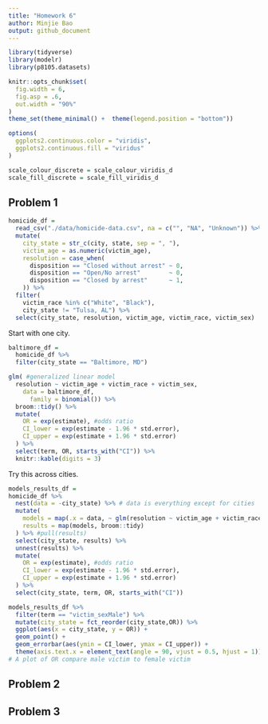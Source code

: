 ```yaml
---
title: "Homework 6"
author: Minjie Bao
output: github_document
---
```


```r
library(tidyverse)
library(modelr)
library(p8105.datasets)

knitr::opts_chunk$set(
  fig.width = 6,
  fig.asp = .6,
  out.width = "90%"
)
theme_set(theme_minimal() +  theme(legend.position = "bottom"))

options(
  ggplots2.continuous.color = "viridis",
  ggplots2.continuous.fill = "viridus"
)

scale_colour_discrete = scale_colour_viridis_d
scale_fill_discrete = scale_fill_viridis_d
```

## Problem 1
```r
homicide_df = 
  read_csv("./data/homicide-data.csv", na = c("", "NA", "Unknown")) %>% 
  mutate(
    city_state = str_c(city, state, sep = ", "),
    victim_age = as.numeric(victim_age),
    resolution = case_when(
      disposition == "Closed without arrest" ~ 0,
      disposition == "Open/No arrest"        ~ 0,
      disposition == "Closed by arrest"      ~ 1,
    )) %>% 
  filter(
    victim_race %in% c("White", "Black"),
    city_state != "Tulsa, AL") %>% 
  select(city_state, resolution, victim_age, victim_race, victim_sex)
```


Start with one city.
```r
baltimore_df =
  homicide_df %>% 
  filter(city_state == "Baltimore, MD")

glm( #generalized linear model
  resolution ~ victim_age + victim_race + victim_sex, 
    data = baltimore_df,
      family = binomial()) %>% 
  broom::tidy() %>% 
  mutate(
    OR = exp(estimate), #odds ratio
    CI_lower = exp(estimate - 1.96 * std.error),
    CI_upper = exp(estimate + 1.96 * std.error)
  ) %>% 
  select(term, OR, starts_with("CI")) %>% 
  knitr::kable(digits = 3)
```


Try this across cities.
```r
models_results_df =
homicide_df %>% 
  nest(data = -city_state) %>% # data is everything except for cities
  mutate(
    models = map(.x = data, ~ glm(resolution ~ victim_age + victim_race + victim_sex, data = .x, family = binomial())),
    results = map(models, broom::tidy)
  ) %>% #pull(results)
  select(city_state, results) %>% 
  unnest(results) %>% 
  mutate(
    OR = exp(estimate), #odds ratio
    CI_lower = exp(estimate - 1.96 * std.error),
    CI_upper = exp(estimate + 1.96 * std.error)
  ) %>% 
  select(city_state, term, OR, starts_with("CI"))
```


```r
models_results_df %>% 
  filter(term == "victim_sexMale") %>% 
  mutate(city_state = fct_reorder(city_state,OR)) %>% 
  ggplot(aes(x = city_state, y = OR)) +
  geom_point() +
  geom_errorbar(aes(ymin = CI_lower, ymax = CI_upper)) +
  theme(axis.text.x = element_text(angle = 90, vjust = 0.5, hjust = 1))
# A plot of OR compare male victim to female victim 
```


## Problem 2


## Problem 3
